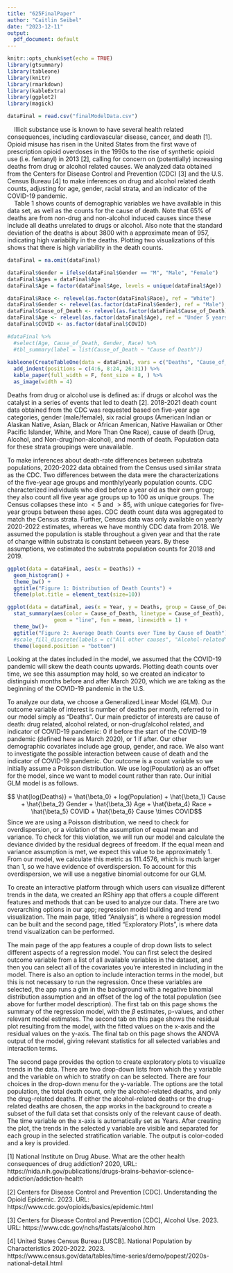```yaml
---
title: "625FinalPaper"
author: "Caitlin Seibel"
date: "2023-12-11"
output:
  pdf_document: default
---
```


```r
knitr::opts_chunk$set(echo = TRUE)
library(gtsummary)
library(tableone)
library(knitr)
library(rmarkdown)
library(kableExtra)
library(ggplot2)
library(magick)

dataFinal = read.csv("finalModelData.csv")
```

\section{Introduction}

```{=latex}
\begin{minipage}[t]{0.5\linewidth}
```

|     Illicit substance use is known to have several health related consequences, including cardiovascular disease, cancer, and death [1]. Opioid misuse has risen in the United States from the first wave of prescription opioid overdoses in the 1990s to the rise of synthetic opioid use (i.e. fentanyl) in 2013 [2], calling for concern on (potentially) increasing deaths from drug or alcohol related causes. We analyzed data obtained from the Centers for Disease Control and Prevention (CDC) [3] and the U.S. Census Bureau [4] to make inferences on drug and alcohol related death counts, adjusting for age, gender, racial strata, and an indicator of the COVID-19 pandemic. 

|     Table 1 shows counts of demographic variables we have available in this data set, as well as the counts for the cause of death. Note that 65\% of deaths are from non-drug and non-alcohol induced causes since these include all deaths unrelated to drugs or alcohol. Also note that the standard deviation of the deaths is about 3800 with a approximate mean of 957, indicating high variability in the deaths. Plotting two visualizations of this shows that there is high variability in the death counts.

```{=latex}
\end{minipage}%
\begin{minipage}[t]{0.5\linewidth}
```
```r

dataFinal = na.omit(dataFinal)

dataFinal$Gender = ifelse(dataFinal$Gender == "M", "Male", "Female")
dataFinal$Ages = dataFinal$Age
dataFinal$Age = factor(dataFinal$Age, levels = unique(dataFinal$Age))

dataFinal$Race <- relevel(as.factor(dataFinal$Race), ref = "White")
dataFinal$Gender <- relevel(as.factor(dataFinal$Gender), ref = "Male")
dataFinal$Cause_of_Death <- relevel(as.factor(dataFinal$Cause_of_Death), ref = "All other non-drug and non-alcohol causes")
dataFinal$Age <- relevel(as.factor(dataFinal$Age), ref = "Under 5 years")
dataFinal$COVID <- as.factor(dataFinal$COVID)

#dataFinal %>%
  #select(Age, Cause_of_Death, Gender, Race) %>%
  #tbl_summary(label = list(Cause_of_Death ~ "Cause of Death"))
  
kableone(CreateTableOne(data = dataFinal, vars = c("Deaths", "Cause_of_Death", "Age", "Race", "Gender", "COVID")), booktabs = T, caption = "Descriptive statistics") %>%
  add_indent(positions = c(4:6, 8:24, 26:31)) %>% 
  kable_paper(full_width = F, font_size = 8, ) %>%
  as_image(width = 4)
```
```{=latex}
\end{minipage}
```


\section{Methods}
\subsection{Data Preprocessing}

Deaths from drug or alcohol use is defined as: if drugs or alcohol was the catalyst in a series of events that led to death [2]. 2018-2021 death count data obtained from the CDC was requested based on five-year age categories, gender (male/female), six racial groups (American Indian or Alaskan Native, Asian, Black or African American, Native Hawaiian or Other Pacific Islander, White, and More Than One Race), cause of death (Drug, Alcohol, and Non-drug/non-alcohol), and month of death. Population data for these strata groupings were unavailable. 

To make inferences about death-rate differences between substrata populations, 2020-2022 data obtained from the Census used similar strata as the CDC. Two differences between the data were the characterizations of the five-year age groups and monthly/yearly population counts. CDC characterized individuals who died before a year old as their own group; they also count all five year age groups up to 100 as unique groups. The Census collapses these into $<5$ and $> 85$, with unique categories for five-year groups between these ages. CDC death count data was aggregated to match the Census strata. Further, Census data was only available on yearly 2020-2022 estimates, whereas we have monthly CDC data from 2018. We assumed the population is stable throughout a given year and that the rate of change within substrata is constant between years. By these assumptions, we estimated the substrata population counts for 2018 and 2019. 

```{=latex}
\begin{minipage}[t]{0.5\linewidth}
```

```r
ggplot(data = dataFinal, aes(x = Deaths)) +
  geom_histogram() +
  theme_bw() +
  ggtitle("Figure 1: Distribution of Death Counts") +
  theme(plot.title = element_text(size=10))

```

```{=latex}
\end{minipage}%
\begin{minipage}[t]{0.5\linewidth}
```

```r
ggplot(data = dataFinal, aes(x = Year, y = Deaths, group = Cause_of_Death)) +
  stat_summary(aes(color = Cause_of_Death, linetype = Cause_of_Death), 
               geom = "line", fun = mean, linewidth = 1) + 
  theme_bw()+
  ggtitle("Figure 2: Average Death Counts over Time by Cause of Death") + 
  #scale_fill_discrete(labels = c("All other causes", "Alcohol-related", "Drug-related")) +
  theme(legend.position = "bottom") 
```
```{=latex}
\end{minipage}
```

Looking at the dates included in the model, we assumed that the COVID-19 pandemic will skew the death counts upwards. Plotting death counts over time, we see this assumption may hold, so we created an indicator to distinguish months before and after March 2020, which we are taking as the beginning of the COVID-19 pandemic in the U.S. 

\subsection{Model Building}
To analyze our data, we choose a Generalized Linear Model (GLM). Our outcome variable of interest is number of deaths per month, referred to in our model simply as "Deaths". Our main predictor of interests are cause of death: drug related, alcohol related, or non-drug/alcohol related, and indicator of COVID-19 pandemic: 0 if before the start of the COVID-19 pandemic (defined here as March 2020), or 1 if after. Our other demographic covariates include age group, gender, and race. We also want to investigate the possible interaction between cause of death and the indicator of COVID-19 pandemic. Our outcome is a count variable so we initially assume a Poisson distribution. We use log(Population) as an offset for the model, since we want to model count rather than rate. Our initial GLM model is as follows.

$$ \hat{log(Deaths)} = \hat{\beta_0} + log(Population) + \hat{\beta_1} Cause + \hat{\beta_2} Gender + \hat{\beta_3} Age + \hat{\beta_4} Race + \hat{\beta_5} COVID + \hat{\beta_6} Cause \times COVID$$
Since we are using a Poisson distribution, we need to check for overdispersion, or a violation of the assumption of equal mean and variance. To check for this violation, we will run our model and calculate the deviance divided by the residual degrees of freedom. If the equal mean and variance assumption is met, we expect this value to be approximately 1. From our model, we calculate this metric as 111.4576, which is much larger than 1, so we have evidence of overdispersion. To account for this overdispersion, we will use a negative binomial outcome for our GLM.

\section{Results}

\subsection{RShiny App}

\indent To create an interactive platform through which users can visualize different trends in the data, we created an RShiny app that offers a couple different features and methods that can be used to analyze our data. There are two overarching options in our app; regression model building and trend visualization. The main page, titled "Analysis", is where a regression model can be built and the second page, titled "Exploratory Plots", is where data trend visualization can be performed. 

The main page of the app features a couple of drop down lists to select different aspects of a regression model. You can first select the desired outcome variable from a list of all available variables in the dataset, and then you can select all of the covariates you're interested in including in the model. There is also an option to include interaction terms in the model, but this is not necessary to run the regression. Once these variables are selected, the app runs a glm in the background with a negative binomial distribution assumption and an offset of the log of the total population (see above for further model description). The first tab on this page shows the summary of the regression model, with the $\beta$ estimates, p-values, and other relevant model estimates. The second tab on this page shows the residual plot resulting from the model, with the fitted values on the x-axis and the residual values on the y-axis. The final tab on this page shows the ANOVA output of the model, giving relevant statistics for all selected variables and interaction terms. 

The second page provides the option to create exploratory plots to visualize trends in the data. There are two drop-down lists from which the y variable and the variable on which to stratify on can be selected. There are four choices in the drop-down menu for the y-variable. The options are the total population, the total death count, only the alcohol-related deaths, and only the drug-related deaths. If either the alcohol-related deaths or the drug-related deaths are chosen, the app works in the background to create a subset of the full data set that consists only of the relevant cause of death. The time variable on the x-axis is automatically set as Years. After creating the plot, the trends in the selected y variable are visible and separated for each group in the selected stratification variable. The output is color-coded and a key is provided.


\section{Discussion}

\section{References}

[1] National Institute on Drug Abuse. What are the other health consequences of drug addiction? 2020, URL: https://nida.nih.gov/publications/drugs-brains-behavior-science-addiction/addiction-health 

[2] Centers for Disease Control and Prevention [CDC]. Understanding the Opioid Epidemic. 2023. URL: https://www.cdc.gov/opioids/basics/epidemic.html

[3] Centers for Disease Control and Prevention [CDC], Alcohol Use. 2023. URL: https://www.cdc.gov/nchs/fastats/alcohol.htm

[4] United States Census Bureau [USCB]. National Population by Characteristics 2020-2022. 2023. https://www.census.gov/data/tables/time-series/demo/popest/2020s-national-detail.html
